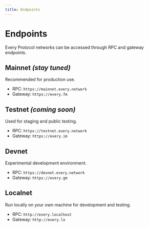 ```yaml
---
title: Endpoints
---
```


# Endpoints

Every Protocol networks can be accessed through RPC and gateway endpoints.

## Mainnet  _(stay tuned)_
Recommended for production use.
- RPC: `https://mainnet.every.network`
- Gateway: `https://every.fm`

## Testnet _(coming soon)_
Used for staging and public testing.
- RPC: `https://testnet.every.network`
- Gateway: `https://every.im`

## Devnet
Experimental development environment.
- RPC: `https://devnet.every.network`
- Gateway: `https://every.gm`

## Localnet
Run locally on your own machine for development and testing.
- RPC: `http://every.localhost`
- Gateway: `http://every.lo`
